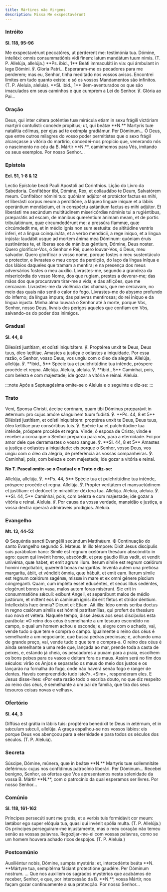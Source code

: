```yaml
---
title: Mártires não Virgens
description: Missa Me exspectavérunt
---
```


### Intróito

**Sl. 118, 95-96**

<div class="side-by-side not-content">
  <span>
    Me exspectavérunt peccatóres, ut pérderent me: testimónia tua. Dómine, intelléxi: omnis
    consummatiónis vidi finem: latum mandátum tuum nimis. (T. P. Allelúja, allelúja.) **Ps. ibid.,
    1** Beáti immaculáti in via: qui ámbulant in lege Dómini. ℣. Gloria Patri...
  </span>
  <span>
    Esperaram-me os pecadores para me perderem; mas eu, Senhor, tinha meditado nos vossos avisos.
    Encontrei limites em tudo quanto existe: e só os vossos Mandamentos são infinitos. (T. P.
    Aleluia, aleluia). **Sl. ibid., 1** Bem-aventurados os que são imaculados em seus caminhos e que
    cumprem a Lei do Senhor. ℣. Glória ao Pai...
  </span>
</div>

### Oração

<div class="side-by-side not-content">
  <span>
    Deus, qui inter cétera poténtiæ tuæ mirácula etiam in sexu frágili victóriam martýrii
    contulísti: concéde propítius; ut, qui beátæ **N.** Martyris tuæ natalítia cólimus, per ejus ad
    te exémpla gradiámur. Per Dóminum...
  </span>
  <span>
    Ó Deus, que entre outros milagres do vosso poder permitistes que o sexo frágil alcançasse a
    vitória do martírio, concedei-nos propício que, venerando nós o nascimento no céu da B. Mártir
    **N.**, caminhemos para Vós, imitando os seus exemplos. Por nosso Senhor...
  </span>
</div>

### Epístola

**Ecl. 51, 1-8 & 12**

<div class="side-by-side not-content">
  <span>Lectio Epístolæ beati Pauli Apostoli ad Corinthios.</span>
  <span>Lição do Livro da Sabedoria.</span>
  <span>
    Confitébor tibi, Dómine, Rex, et collaudábo te Deum, Salvatórem meum. Confitébor nómini tuo:
    quóniam adjútor et protéctor factus es mihi, et liberásti corpus meum a perditióne, a láqueo
    linguæ iníquæ et a lábiis operántium mendácium, et in conspéctu astántium factus es mihi
    adjútor. Et liberásti me secúndum multitúdinem misericórdiæ nóminis tui a rugiéntibus,
    præparátis ad escam, de mánibus quæréntium ánimam meam, et de portis tribulatiónum, quæ
    circumdedérunt me: a pressúra flammæ, quæ circúmdedit me, et in médio ignis non sum æstuáta: de
    altitúdine ventris ínferi, et a lingua coinquináta, et a verbo mendácii, a rege iníquo, et a
    lingua injústa: laudábit usque ad mortem ánima mea Dóminum: quóniam éruis sustinéntes te, et
    líberas eos de mánibus géntium, Dómine, Deus noster.
  </span>
  <span>
    Quero glorificar-Vos, ó Senhor e Rei; quero louvar-Vos, ó Deus, meu salvador. Quero glorificar o
    vosso nome, porque fostes o meu sustentáculo e protector, e livrastes o meu corpo da perdição,
    do laço da língua iníqua e dos lábios daqueles que tramam a mentira; e na presença dos meus
    adversários fostes o meu auxílio. Livrastes-me, segundo a grandeza da misericórdia do vosso
    Nome, dos que rugiam, prestes a devorar-me; das mãos dos que procuravam tirar-me a vida; e das
    aflições, que me cercavam. Livrastes-me da violência das chamas, que me cercavam, no meio das
    quais não senti o calor do fogo. Livrastes-me do abysmo profundo do inferno; da língua impura;
    das palavras mentirosas; do rei iníquo e da língua injusta. Minha alma louvará o Senhor até à
    morte, porque Vós, Senhor, nosso Deus, livrais dos perigos aqueles que confiam em Vós,
    salvando-os do poder dos inimigos.
  </span>
</div>

### Gradual

**Sl. 44, 8**

<div class="side-by-side not-content">
  <span>
    Dilexísti justítiam, et odísti iniquitátem. ℣. Proptérea unxit te Deus, Deus tuus, óleo
    lætítiae.
  </span>
  <span>
    Amastes a justiça e odiastes a iniquidade. Por essa razão, o Senhor, vosso Deus, vos ungiu com o
    óleo da alegria.
  </span>
  <span>
    Allelúja, allelúja. ℣. **ibid., 5** Spécie tua et pulchritúdine tua inténde, próspere procéde et
    regna. Allelúja.
  </span>
  <span>
    Aleluia, aleluia. ℣. **ibid., 5** Caminhai, pois, com beleza e com majestade; ide gozar a
    vitória e reinai. Aleluia.
  </span>
</div>

:::note
Após a Septuagésima omite-se o Aleluia e o seguinte e diz-se:
:::

### Trato

<div class="side-by-side not-content">
  <span>
    Veni, Sponsa Christi, áccipe corónam, quam tibi Dóminus præparávit in æternum: pro cujus amóre
    sánguinem tuum fudísti. ℣. **Ps. 44, 8 et 5** Diléxisti justítiam, et odísti iniquitátem:
    proptérea unxit te Deus, Deus tuus, óleo lætítiae præ consórtibus tuis. ℣. Spécie tua et
    pulchritúdine tua inténde, próspere procéde et regna.
  </span>
  <span>
    Vinde, ó esposa de Cristo; vinde e recebei a coroa que o Senhor preparou para vós, para a
    eternidade. Foi por amor dele que derramastes o vosso sangue. ℣. **Sl. 44, 8 et 5** Amastes a
    justiça e odiastes a iniquidade: eis porque o Senhor, vosso Deus, vos ungiu com o óleo da
    alegria, de preferência às vossas companheiras. ℣. Caminhai, pois, com beleza e com majestade;
    ide gozar a vitória e reinai.
  </span>
</div>

**No T. Pascal omite-se o Gradual e o Trato e diz-se:**

<div class="side-by-side not-content">
  <span>
    Allelúja, allelúja. ℣. **Ps. 44, 5** Spécie tua et pulchritúdine tua inténde, próspere procéde
    et regna. Allelúja. ℣. Propter veritátem et mansuetúdinem et justítiam: et dedúcet te
    mirabíliter déxtera tua. Allelúja.
  </span>
  <span>
    Aleluia, aleluia. ℣. **Sl. 44, 5** Caminhai, pois, com beleza e com majestade; ide gozar a
    vitória e reinai. Aleluia. ℣. Por causa da vossa verdade, mansidão e justiça, a vossa dextra
    operará admiráveis prodígios. Aleluia.
  </span>
</div>

### Evangelho

**Mt. 13, 44-52**

<div class="side-by-side not-content">
  <span>
    <span class="text-red-500">✠</span> Sequéntia sancti Evangélii secúndum Matthǽum.
  </span>
  <span>
    <span class="text-red-500">✠</span> Continuação do santo Evangelho segundo S. Mateus.
  </span>
  <span>
    In illo témpore: Dixit Jesus discípulis suis parábolam hanc: Símile est regnum cœlórum thesáuro
    abscóndito in agro: quem qui invénit homo, abscóndit, et præ gáudio illíus vadit, et vendit
    univérsa, quæ habet, et emit agrum illum. Iterum símile est regnum cœlórum homini negotiatóri,
    quærénti bonas margarítas. Invénta autem una pretiósa margaríta, ábiit, et véndidit ómnia, quæ
    hábuit, et emit eam. Iterum símile est regnum cœlórum sagénæ, missæ in mare et ex omni génere
    píscium cóngreganti. Quam, cum impléta esset educéntes, et secus litus sedéntes, elegérunt bonos
    in vasa, malos autem foras misérunt. Sic erit in consummatióne sǽculi: exíbunt Angeli, et
    separábunt malos de médio justórum, et mittent eos in camínum ignis: ibi erit fletus et stridor
    déntium. Intellexístis hæc ómnia? Dicunt ei: Etiam. Ait illis: Ideo omnis scriba doctus in regno
    cœlórum símilis est hómini patrifamílias, qui profert de thesáuro suo nova et vétera.
  </span>
  <span>
    Naquele tempo, disse Jesus aos seus discípulos esta parábola: «O reino dos céus é semelhante a
    um tesouro escondido no campo, o qual um homem achou e esconde; e, alegre com o achado, vai,
    vende tudo o que tem e compra o campo. Igualmente o reino dos céus é semelhante a um negociante,
    que busca pedras preciosas; e, achando uma de grande preço, vai, vende tudo o que tem e
    compra-a. O reino dos céus é ainda semelhante a uma rede que, lançada ao mar, prende toda a
    casta de peixes, e, estando já cheia, os pescadores a puxam para a praia, escolhem os bons
    peixes para os vasos e deitam fora os maus. Assim será no fim dos séculos: virão os Anjos e
    separarão os maus do meio dos justos e os lançarão na fornalha do fogo, onde não haverá senão
    fogo e ranger de dentes. Haveis compreendido tudo isto?». «Sim» , responderam eles. E Jesus
    disse-lhes: «Por esta razão todo o escriba douto, no que diz respeito ao reino dos céus, é
    semelhante a um pai de família, que tira dos seus tesouros coisas novas e velhas».
  </span>
</div>

### Ofertório

**Sl. 44, 3**

<div class="side-by-side not-content">
  <span>
    Diffúsa est grátia in lábiis tuis: proptérea benedíxit te Deus in ætérnum, et in sǽculum sǽculi,
    allelúja.
  </span>
  <span>
    A graça espalhou-se nos vossos lábios: eis porque Deus vos abençoou para a eternidade e para
    todos os séculos dos séculos. (T. P. Aleluia).
  </span>
</div>

### Secreta

<div class="side-by-side not-content">
  <span>
    Súscipe, Dómine, múnera, quæ in beátæ **N.** Martyris tuæ sollemnitáte deférimus: cujus nos
    confídimus patrocínio liberári. Per Dóminum...
  </span>
  <span>
    Recebei benigno, Senhor, as ofertas que Vos apresentamos nesta solenidade da vossa B. Mártir
    **N.**, com o patrocínio da qual esperamos ser livres. Por nosso Senhor...
  </span>
</div>

### Comúnio

**Sl. 118, 161-162**

<div class="side-by-side not-content">
  <span>
    Príncipes persecúti sunt me gratis, et a verbis tuis formidávit cor meum: lætábor ego super
    elóquia tua, quasi qui invénit spólia multa. (T. P. Allelúja.)
  </span>
  <span>
    Os príncipes perseguiram-me injustamente, mas o meu coração não temeu senão as vossas palavras.
    Regozijar-me-ei com vossas palavras, como se um homem houvera achado ricos despojos. (T. P.
    Aleluia.)
  </span>
</div>

### Postcomúnio

<div class="side-by-side not-content">
  <span>
    Auxiliéntur nobis, Dómine, sumpta mystéria: et, intercedénte beáta **N. **Mártyre tua,
    sempitérna fáciant protectióne gaudére. Per Dóminum nostrum. ...
  </span>
  <span>
    Que nos auxiliem os sagrados mystérios que acabámos de receber, Senhor, e que, por intercessão
    da B. **N.**, vossa Mártir, nos façam gozar continuamente a sua protecção. Por nosso Senhor...
  </span>
</div>
